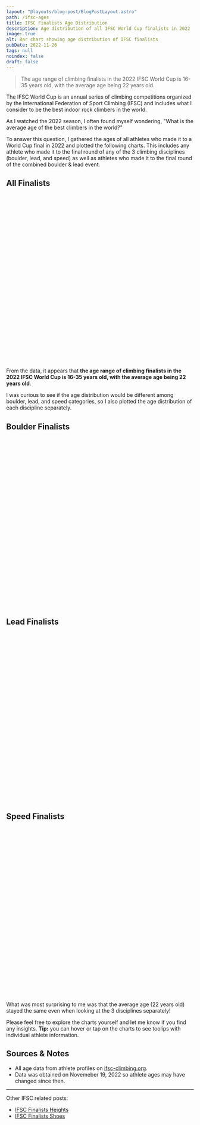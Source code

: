 ```yaml
---
layout: "@layouts/blog-post/BlogPostLayout.astro"
path: /ifsc-ages
title: IFSC Finalists Age Distribution
description: Age distribution of all IFSC World Cup finalists in 2022
image: true
alt: Bar chart showing age distribution of IFSC finalists
pubDate: 2022-11-26
tags: null
noindex: false
draft: false
---
```





> The age range of climbing finalists in the 2022 IFSC World Cup is 16-35
> years old, with the average age being 22 years old.

The IFSC World Cup is an annual series of climbing competitions organized by
the International Federation of Sport Climbing (IFSC) and includes what I
consider to be the best indoor rock climbers in the world.

As I watched the 2022 season, I often found myself wondering, "What is the
average age of the best climbers in the world?"

To answer this question, I gathered the ages of all athletes who made it to a
World Cup final in 2022 and plotted the following charts. This includes any
athlete who made it to the final round of any of the 3 climbing disciplines
(boulder, lead, and speed) as well as athletes who made it to the final round
of the combined boulder & lead event.

## All Finalists

<div style="height: 450px;">
  <AgeHistogram
    data={all}
    title="Histogram showing age distribution of IFSC world cup finalists."
    client:only
  />
</div>

From the data, it appears that **the age range of climbing finalists in the
2022 IFSC World Cup is 16-35 years old, with the average age being 22 years
old**.

I was curious to see if the age distribution would be different among boulder,
lead, and speed categories, so I also plotted the age distribution of each
discipline separately.

## Boulder Finalists

<div style="height: 450px;">
  <AgeHistogram
    data={boulder}
    title="Histogram showing age distribution of boulder finalists."
    client:only
  />
</div>

## Lead Finalists

<div style="height: 450px;">
  <AgeHistogram
    data={lead}
    title="Histogram showing age distribution of lead finalists."
    client:only
  />
</div>

## Speed Finalists

<div style="height: 450px;">
  <AgeHistogram
    data={speed}
    title="Histogram showing age distribution of speed finalists."
    client:only
  />
</div>

What was most surprising to me was that the average age (22 years old) stayed
the same even when looking at the 3 disciplines separately!

Please feel free to explore the charts yourself and let me know if you find any
insights. **Tip:** you can hover or tap on the charts to see toolips with
individual athlete information.

## Sources & Notes

- All age data from athlete profiles on
  [ifsc-climbing.org](https://ifsc-climbing.org).
- Data was obtained on Novemeber 19, 2022 so athlete ages may have changed
  since then.

<hr />

Other IFSC related posts:

- [IFSC Finalists Heights](/ifsc-heights)
- [IFSC Finalists Shoes](/ifsc-shoes)
